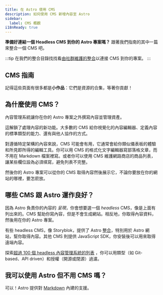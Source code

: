 ```yaml
---
title: 在 Astro 使用 CMS
description: 如何使用 CMS 新增內容至 Astro
sidebar:
  label: CMS 概觀
i18nReady: true
---
```


**準備好連結一個 Headless CMS 到你的 Astro 專案嗎？** 跟著我們指南的其中一篇來整合一個 CMS 吧。

:::tip
在我們的整合目錄找找看[由社群維護的整合](https://astro.build/integrations/?search=cms)以連接 CMS 到你的專案。
:::

## CMS 指南

記得這些頁面有很多都是**小作品**：它們是資源的合集，等著你貢獻！

<CMSGuidesNav />

## 為什麼使用 CMS？

內容管理系統讓你在你的 Astro 專案之外撰寫內容並管理資產。

這解鎖了處理內容的新功能。大多數的 CMS 給你視覺化的內容編輯器、定義內容的標準類型的能力、還有與他人協作的方式。

對遵循特定架構的內容來說，CMS 可能會有用，它通常會給你類似儀表板的體驗和所見即所得的編輯工具。你可以用 CMS 的格式化文字編輯器寫部落格文章，而不用在 Markdown 檔案裡寫。或者你可以使用 CMS 維護網路商店的商品列表，讓某些欄位設為必須填寫，避免列表不完整。

然後你的 Astro 專案可以從你的 CMS 取得內容然後展示它，不論你要放在你的網站的哪裡，要怎麽放。


## 哪些 CMS 跟 Astro 運作良好？

因為 Astro 負責你的內容的 _呈現_，你會想要選一個 _headless_ CMS，像是上面有列出來的。CMS 幫助你寫內容，但是不會生成網站。相反地，你取得內容資料，然後用在你的 Astro 專案。

有些 headless CMS，像 Storyblok，提供了 Astro [整合](/zh-tw/guides/integrations-guide/)，特別用於 Astro 網站，幫你取得內容。其他 CMS 則提供 JavaScript SDK，你安裝後可以用來取得遠端內容。

<ReadMore> 探索[超過 100 個 headless 內容管理系統的列表](https://jamstack.org/headless-cms/) <Badge text="External" />，你可以用類型（如 Git-based、API driven）和授權（開源或閉源）過濾。</ReadMore>

## 我可以使用 Astro 但不用 CMS 嗎？

可以！Astro 提供對 [Markdown](/zh-tw/guides/markdown-content/) 內建的支援。
